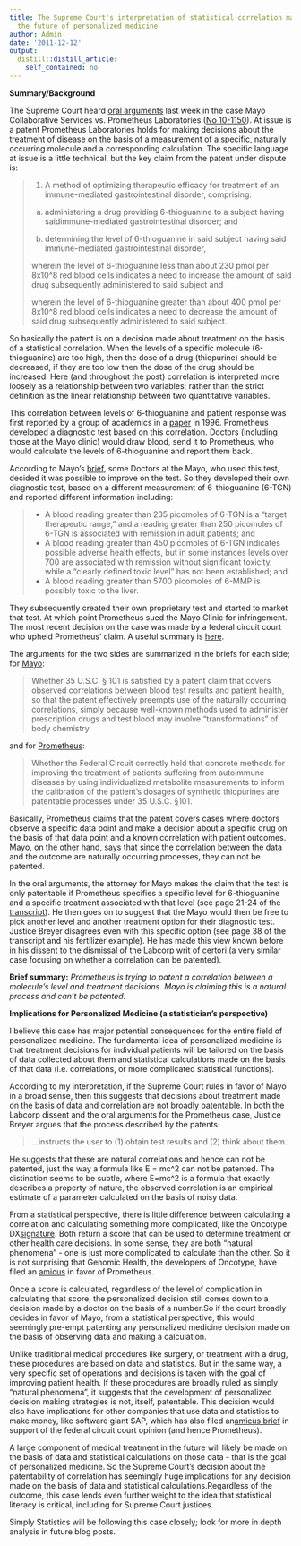 ```yaml
---
title: The Supreme Court's interpretation of statistical correlation may determine
  the future of personalized medicine
author: Admin
date: '2011-12-12'
output:
  distill::distill_article:
    self_contained: no
---
```


**Summary/Background**

The Supreme Court heard <a href="http://www.supremecourt.gov/oral_arguments/argument_transcripts/10-1150.pdf" target="_blank">oral arguments</a> last week in the case Mayo Collaborative Services vs. Prometheus Laboratories (<a href="http://www.supremecourt.gov/Search.aspx?FileName=/docketfiles/10-1150.htm" target="_blank">No 10-1150</a>). At issue is a patent Prometheus Laboratories holds for making decisions about the treatment of disease on the basis of a measurement of a specific, naturally occurring molecule and a corresponding calculation. The specific language at issue is a little technical, but the key claim from the patent under dispute is:

> 1. A method of optimizing therapeutic efficacy for treatment of an immune-mediated gastrointestinal disorder, comprising:
> 
> (a) administering a drug providing 6-thioguanine to a subject having saidimmune-mediated gastrointestinal disorder; and
> 
> (b) determining the level of 6-thioguanine in said subject having said immune-mediated gastrointestinal disorder,  
> 
> wherein the level of 6-thioguanine less than about 230&#160;pmol per 8x10^8 red blood cells indicates a need to increase the amount of said drug subsequently administered to said subject and 
> 
> wherein the level of 6-thioguanine greater than about 400&#160;pmol per 8x10^8 red blood cells indicates a need to decrease the amount of said drug subsequently administered to said subject.

So basically the patent is on a decision made about treatment on the basis of a statistical correlation. When the levels of a specific molecule (6-thioguanine) are too high, then the dose of a drug (thiopurine) should be decreased, if they are too low then the dose of the drug should be increased. Here (and throughout the post) correlation is interpreted more loosely as a relationship between two variables; rather than the strict definition as the linear relationship between two quantitative variables. 



This correlation between levels of 6-thioguanine and patient response was first reported by a group of academics in a <a href="http://www.ncbi.nlm.nih.gov/pmc/articles/PMC1383347/" target="_blank">paper</a> in 1996. Prometheus developed a diagnostic test based on this correlation. Doctors (including those at the Mayo clinic) would draw blood, send it to Prometheus, who would calculate the levels of 6-thioguanine and report them back.

According to Mayo&#8217;s <a href="http://www.patents4life.com/wp-content/uploads/2011/11/10-1150_petitioner.authcheckdam.pdf" target="_blank">brief</a>, some Doctors at the Mayo, who used this test, decided it was possible to improve on the test. So they developed their own diagnostic test, based on a different measurement of 6-thioguanine (6-TGN) and reported different information including:

>   * A blood reading greater than 235 picomoles of 6-TGN is a “target therapeutic range,” and a reading greater than 250 picomoles of 6-TGN is associated with remission in adult patients; and
>   * A blood reading greater than 450 picomoles of 6-TGN indicates possible adverse health effects, but in some instances levels over 700 are associated with remission without significant toxicity, while a “clearly defined toxic level” has not been established; and
>   * A blood reading greater than 5700 picomoles of 6-MMP is possibly toxic to the liver.

They subsequently created their own proprietary test and started to market that test. At which point Prometheus sued the Mayo Clinic for infringement. The most recent decision on the case was made by a federal circuit court who upheld Prometheus&#8217; claim. A useful summary is <a href="http://www.scotusblog.com/2011/12/argument-preview-patients-reaction-patents-scope/" target="_blank">here</a>.

The arguments for the two sides are summarized in the briefs for each side; for <a href="http://www.patents4life.com/wp-content/uploads/2011/11/10-1150_petitioner.authcheckdam.pdf" target="_blank">Mayo</a>:

> Whether 35 U.S.C. § 101 is satisfied by a patent claim that covers observed correlations between blood test results and patient health, so that the patent effectively preempts use of the naturally occurring correlations, simply because well-known methods used to administer prescription drugs and test blood may involve &#8220;transformations&#8221; of body chemistry.

and for <a href="http://www.patentlyo.com/files/2011-10-31_prometheus-merits-brief.pdf" target="_blank">Prometheus</a>:

> Whether the Federal Circuit correctly held that concrete methods for improving the treatment of patients suffering from autoimmune diseases by using individualized metabolite measurements to inform the calibration of the patient’s dosages of synthetic thiopurines are patentable processes under 35 U.S.C. §101.

Basically, Prometheus claims that the patent covers cases where doctors observe a specific data point and make a decision about a specific drug on the basis of that data point and a known correlation with patient outcomes. Mayo, on the other hand, says that since the correlation between the data and the outcome are naturally occurring processes, they can not be patented.

In the oral arguments, the attorney for Mayo makes the claim that the test is only patentable if Prometheus specifies a specific level for 6-thioguanine and a specific treatment associated with that level (see page 21-24 of the <a href="http://www.supremecourt.gov/oral_arguments/argument_transcripts/10-1150.pdf" target="_blank">transcript</a>). He then goes on to suggest that the Mayo would then be free to pick another level and another treatment option for their diagnostic test. Justice Breyer disagrees even with this specific option (see page 38 of the transcript and his fertilizer example). He has made this view known before in his <a href="http://www.supremecourt.gov/opinions/05pdf/04-607.pdf" target="_blank">dissent</a> to the dismissal of the Labcorp writ of certori (a very similar case focusing on whether a correlation can be patented).

**Brief summary:** _Prometheus is trying to patent a correlation between a molecule&#8217;s level and treatment decisions. Mayo is claiming this is a natural process and can&#8217;t be patented._

**Implications for Personalized Medicine (a statistician&#8217;s perspective)**

I believe this case has major potential consequences for the entire field of personalized medicine. The fundamental idea of personalized medicine is that treatment decisions for individual patients will be tailored on the basis of data collected about them and statistical calculations made on the basis of that data (i.e. correlations, or more complicated statistical functions).

According to my interpretation, if the Supreme Court rules in favor of Mayo in a broad sense, then this suggests that decisions about treatment made on the basis of data and correlation are not broadly patentable. In both the Labcorp dissent and the oral arguments for the Prometheus case, Justice Breyer argues that the process described by the patents:

> &#8230;instructs the user to (1) obtain test results and (2) think about them.

He suggests that these are natural correlations and hence can not be patented, just the way a formula like E = mc^2 can not be patented. The distinction seems to be subtle, where E=mc^2 is a formula that exactly describes a property of nature, the observed correlation is an empirical estimate of a parameter calculated on the basis of noisy data.

From a statistical perspective, there is little difference between calculating a correlation and calculating something more complicated, like the Oncotype DX<a href="http://www.oncotypedx.com/" target="_blank">signature</a>. Both return a score that can be used to determine treatment or other health care decisions. In some sense, they are both &#8220;natural phenomena&#8221; - one is just more complicated to calculate than the other. So it is not surprising that Genomic Health, the developers of Oncotype, have filed an <a href="http://www.americanbar.org/content/dam/aba/publications/supreme_court_preview/briefs/10-1150_respondentamcu6personalizedmedicalgrps.authcheckdam.pdf" target="_blank">amicus</a> in favor of Prometheus.

Once a score is calculated, regardless of the level of complication in calculating that score, the personalized decision still comes down to a decision made by a doctor on the basis of a number.So if the court broadly decides in favor of Mayo, from a statistical perspective, this would seemingly pre-empt patenting any personalized medicine decision made on the basis of observing data and making a calculation.

Unlike traditional medical procedures like surgery, or treatment with a drug, these procedures are based on data and statistics. But in the same way, a very specific set of operations and decisions is taken with the goal of improving patient health. If these procedures are broadly ruled as simply &#8220;natural phenomena&#8221;, it suggests that the development of personalized decision making strategies is not, itself, patentable. This decision would also have implications for other companies that use data and statistics to make money, like software giant SAP, which has also filed an<a href="http://www.americanbar.org/content/dam/aba/publications/supreme_court_preview/briefs/10-1150_amcusapamerica.authcheckdam.pdf" target="_blank">amicus brief</a> in support of the federal circuit court opinion (and hence Prometheus).

A large component of medical treatment in the future will likely be made on the basis of data and statistical calculations on those data - that is the goal of personalized medicine. So the Supreme Court&#8217;s decision about the patentability of correlation has seemingly huge implications for any decision made on the basis of data and statistical calculations.Regardless of the outcome, this case lends even further weight to the idea that statistical literacy is critical, including for Supreme Court justices.

Simply Statistics will be following this case closely; look for more in depth analysis in future blog posts.
